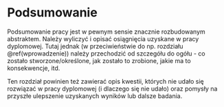# Podsumowanie {#podsumowanie}

Podsumowanie pracy jest w pewnym sensie znacznie rozbudowanym abstraktem. 
Należy wyliczyć i opisać osiągnięcia uzyskane w pracy dyplomowej.
Tutaj jednak (w przeciwieństwie do np. rozdziału \@ref(wprowadzenie)) należy przechodzić od szczegółu do ogółu - co zostało stworzone/określone, jak zostało to zrobione, jakie ma to konsekwencje, itd.

Ten rozdział powinien też zawierać opis kwestii, których nie udało się rozwiązać w pracy dyplomowej (i dlaczego się nie udało) oraz pomysły na przyszłe ulepszenie uzyskanych wyników lub dalsze badania.
